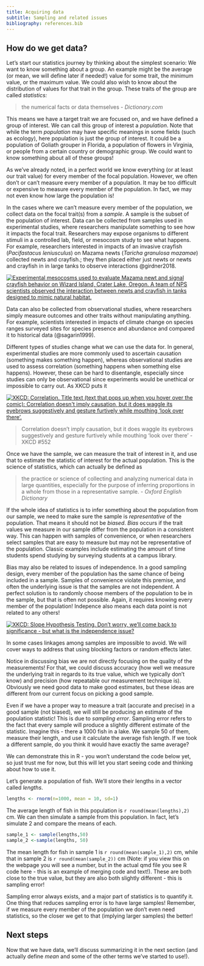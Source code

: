```yaml
---
title: Acquiring data
subtitle: Sampling and related issues
bibliography: references.bib
---
```


## How do we get data?

Let's start our statistics journey by thinking about the simplest
scenario: We want to know something about a group. An example might be
the average (or mean, we will define later if needed!) value for some
trait, the minimum value, or the maximum value. We could also wish to
know about the distribution of values for that trait in the group. These
traits of the group are called *statistics:*

> the numerical facts or data themselves - *Dictionary.com*

This means we have a target trait we are focused on, and we have defined
a group of interest. We can call this group of interest a *population*.
Note that while the term *population* may have specific meanings in some
fields (such as ecology), here population is just the group of interest.
It could be a population of Goliath grouper in Florida, a population of
flowers in Virginia, or people from a certain country or demographic
group. We could want to know something about all of these groups!

As we've already noted, in a perfect world we know everything (or at
least our trait value) for every member of the focal population.
However, we often don't or can't measure every member of a population.
It may be too difficult or expensive to measure every member of the
population. In fact, we may not even know how large the population is!

In the cases where we can't measure every member of the population, we
collect data on the focal trait(s) from a *sample*. A sample is the
subset of the population of interest. Data can be collected from samples
used in experimental studies, where researchers manipulate something to
see how it impacts the focal trait. Researchers may expose organisms to
different stimuli in a controlled lab, field, or mesocosm study to see
what happens. For example, researchers interested in impacts of an
invasive crayfish (*Pacifastacus leniusculus*) on Mazama newts (*Taricha
granulosa mazamae*) collected newts and crayfish.; they then placed
either just newts or newts and crayfish in in large tanks to observe
interactions @girdner2018.

[![Experimental mesocosms used to evaluate Mazama newt and signal
crayfish behavior on Wizard Island, Crater Lake, Oregon. A team of NPS
scientists observed the interaction between newts and crayfish in tanks
designed to mimic natural
habitat.](https://www.nps.gov/common/uploads/stories/images/nri/20160414/articles/E3D75BF5-1DD8-B71B-0BAA0D9A58F1307A/E3D75BF5-1DD8-B71B-0BAA0D9A58F1307A.jpg){#fig-nps_mesocosm
fig-alt="Image of people filling large black tanks on dock near lake."}](https://www.nps.gov/articles/parkscience32_1_5-12_buktenica_et_al_3815.htm)

Data can also be collected from observational studies, where researchers
simply measure outcomes and other traits without manipulating anything.
For example, scientists interested in impacts of climate change on
species ranges surveyed sites for species presence and abundance and
compared it to historical data (@sagarin1999).

Different types of studies change what we can use the data for. In
general, experimental studies are more commonly used to ascertain
causation (something makes something happen), whereas observational
studies are used to assess correlation (something happens when something
else happens). However, these can be hard to disentangle, especially
since studies can only be observational since experiments would be
unethical or impossible to carry out. As XKCD puts it

[![XKCD: Correlation. Title text (text that pops up when you hover over
the comic): Correlation doesn\'t imply causation, but it does waggle its
eyebrows suggestively and gesture furtively while mouthing 'look over
there'.](https://imgs.xkcd.com/comics/correlation.png){#fig-XKCD552
fig-alt="Picture of two stick figures chatting.  One says, \"I used to think correlation implied causation. Then I took a statistics course. Now I don't.\" The other figure responds \"Sounds like the class helped.\", To which the first figure responds, \"Maybe.\""
fig-align="center"}](https://xkcd.com/552/)

> Correlation doesn't imply causation, but it does waggle its eyebrows
> suggestively and gesture furtively while mouthing 'look over there' -
> XKCD #552

Once we have the sample, we can measure the trait of interest in it, and
use that to estimate the statistic of interest for the actual
population. This is the science of statistics, which can actually be
defined as

> the practice or science of collecting and analyzing numerical data in
> large quantities, especially for the purpose of inferring proportions
> in a whole from those in a representative sample. - *Oxford English
> Dictionary*

If the whole idea of statistics is to infer something about the
population from our sample, we need to make sure the sample is
*representative* of the population. That means it should not be
*biased*. *Bias* occurs if the trait values we measure in our sample
differ from the population in a consistent way. This can happen with
samples of convenience, or when researchers select samples that are easy
to measure but may not be representative of the population. Classic
examples include estimating the amount of time students spend studying
by surveying students at a campus library.

Bias may also be related to issues of independence. In a good sampling
design, every member of the population has the same chance of being
included in a sample. Samples of convenience violate this premise, and
often the underlying issue is that the samples are not independent. A
perfect solution is to randomly choose members of the population to be
in the sample, but that is often not possible. Again, it requires
knowing every member of the population! Indepence also means each data
point is not related to any others!

[![XKCD: Slope Hypothesis Testing. Don't worry, we'll come back to
significance - but what is the independence
issue?](https://imgs.xkcd.com/comics/slope_hypothesis_testing_2x.png){#fig-XKCD2533
fig-alt="Comic strip where 2 figures discuss relationship between how loud students scream and exam grades."
fig-align="center"}](https://xkcd.com/2533/)

In some cases linkages among samples are impossible to avoid. We will
cover ways to address that using blocking factors or random effects
later.

Notice in discussing bias we are not directly focusing on the quality of
the measurements! For that, we could discuss accuracy (how well we
measure the underlying trait in regards to its true value, which we
typically don't know) and precision (how repeatable our measurement
technique is). Obviously we need good data to make good estimates, but
these ideas are different from our current focus on picking a good
sample.

Even if we have a proper way to measure a trait (accurate and precise)
in a good sample (not biased), we will still be producing an estimate of
the population statistic! This is due to *sampling error*. Sampling
error refers to the fact that every sample will produce a slightly
different estimate of the statistic. Imagine this - there a 1000 fish in
a lake. We sample 50 of them, measure their length, and use it calculate
the average fish length. If we took a different sample, do you think it
would have exactly the same average?

We can demonstrate this in R - you won't understand the code below yet,
so just trust me for now, but this will let you start seeing code and
thinking about how to use it.

Let's generate a population of fish. We'll store their lengths in a
vector called *lengths*.

```r
lengths <- rnorm(n=1000, mean = 10, sd=1)
```

The average length of fish in this population is
`r round(mean(lengths),2)` cm. We can then simulate a sample from this
population. In fact, let's simulate 2 and compare the means of each.

```r
sample_1 <- sample(lengths,50)
sample_2 <-sample(lengths, 50)
```

The mean length for fish in sample 1 is `r round(mean(sample_1),2)` cm,
while that in sample 2 is `r round(mean(sample_2))` cm (Note: if you
view this on the webpage you will see a number, but in the actual qmd
file you see R code here - this is an example of merging code and
text!). These are both close to the true value, but they are also both
slightly different - this is sampling error!

Sampling error always exists, and a major part of statistics is to
quantify it. One thing that reduces sampling error is to have large
samples! Remember, if we measure every member of the population we don't
even need statistics, so the closer we get to that (implying larger
samples) the better!

## Next steps

Now that we have data, we'll discuss summarizing it in the next section
(and actually define *mean* and some of the other terms we've started to
use!).
